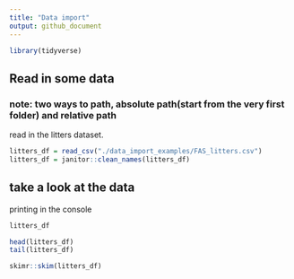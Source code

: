 ```yaml
---
title: "Data import"
output: github_document
---
```


```r
library(tidyverse)
```


## Read in some data
### note: two ways to path, absolute path(start from the very first folder) and relative path

read in the litters dataset.

```r
litters_df = read_csv("./data_import_examples/FAS_litters.csv")
litters_df = janitor::clean_names(litters_df)
```


## take a look at the data

printing in the console

```r
litters_df
```

```r
head(litters_df)
tail(litters_df)
```

```r
skimr::skim(litters_df)
```

 